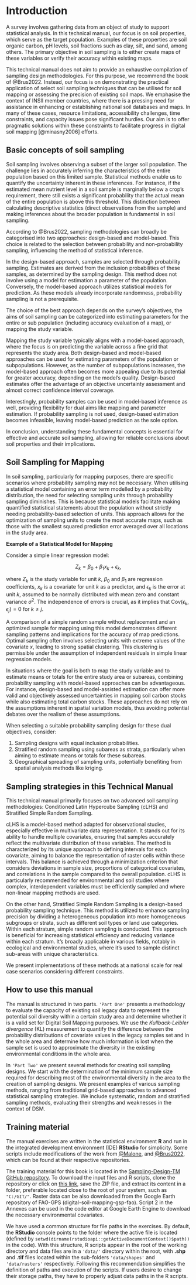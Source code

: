 # Introduction

A survey involves gathering data from an object of study to support statistical analysis. In this technical manual, our focus is on soil properties, which serve as the target population. Examples of these properties are soil organic carbon, pH levels, soil fractions such as clay, silt, and sand, among others. The primary objective in soil sampling is to either create maps of these variables or verify their accuracy within existing maps.

This technical manual does not aim to provide an exhaustive compilation of sampling design methodologies. For this purpose, we recommend the book of @Brus2022. Instead, our focus is on demonstrating the practical application of select soil sampling techniques that can be utilised for soil mapping or assessing the precision of existing soil maps. We emphasise the context of INSII member countries, where there is a pressing need for assistance in enhancing or establishing national soil databases and maps. In many of these cases, resource limitations, accessibility challenges, time constraints, and capacity issues pose significant hurdles. Our aim is to offer pragmatic solutions within these constraints to facilitate progress in digital soil mapping [@minasny2006] efforts.

## Basic concepts of soil sampling

Soil sampling involves observing a subset of the larger soil population. The challenge lies in accurately inferring the characteristics of the entire population based on this limited sample. Statistical methods enable us to quantify the uncertainty inherent in these inferences. For instance, if the estimated mean nutrient level in a soil sample is marginally below a crop's requirement, there still exists a significant probability that the actual mean of the entire population is above this threshold. This distinction between calculating descriptive statistics (direct observations from the sample) and making inferences about the broader population is fundamental in soil sampling.

According to @Brus2022, sampling methodologies can broadly be categorised into two approaches: design-based and model-based. This choice is related to the selection between probability and non-probability sampling, influencing the method of statistical inference.

In the design-based approach, samples are selected through probability sampling. Estimates are derived from the inclusion probabilities of these samples, as determined by the sampling design. This method does not involve using a model for estimation a parameter of the population. Conversely, the model-based approach utilizes statistical models for prediction. As these models already incorporate randomness, probability sampling is not a prerequisite.

The choice of the best approach depends on the survey's objectives, the aims of soil sampling can be categorized into estimating parameters for the entire or sub population (including accuracy evaluation of a map), or mapping the study variable.

Mapping the study variable typically aligns with a model-based approach, where the focus is on predicting the variable across a fine grid that represents the study area. Both design-based and model-based approaches can be used for estimating parameters of the population or subpopulations. However, as the number of subpopulations increases, the model-based approach often becomes more appealing due to its potential for greater accuracy, depending on the model's quality. Design-based estimates offer the advantage of an objective uncertainty assessment and almost correct confidence interval coverage.

Interestingly, probability samples can be used in model-based inference as well, providing flexibility for dual aims like mapping and parameter estimation. If probability sampling is not used, design-based estimation becomes infeasible, leaving model-based prediction as the sole option.

In conclusion, understanding these fundamental concepts is essential for effective and accurate soil sampling, allowing for reliable conclusions about soil properties and their implications.

## Soil Sampling for Mapping

In soil sampling, particularly for mapping purposes, there are specific scenarios where probability sampling may not be necessary. When utilising a statistical model containing an error term modelled by a probability distribution, the need for selecting sampling units through probability sampling diminishes. This is because statistical models facilitate making quantified statistical statements about the population without strictly needing probability-based selection of units. This approach allows for the optimization of sampling units to create the most accurate maps, such as those with the smallest squared prediction error averaged over all locations in the study area.

**Example of a Statistical Model for Mapping**

Consider a simple linear regression model:

$$
Z_k = \beta_0 + \beta_1 x_k + \epsilon_k,
$$

where $Z_k$ is the study variable for unit $k$, $\beta_0$ and $\beta_1$ are regression coefficients, $x_k$ is a covariate for unit $k$ as a predictor, and $\epsilon_k$ is the error at unit $k$, assumed to be normally distributed with mean zero and constant variance $\sigma^2$. The independence of errors is crucial, as it implies that $\text{Cov}(\epsilon_k,\epsilon_j)=0$ for $k \neq j$.

A comparison of a simple random sample without replacement and an optimized sample for mapping using this model demonstrates different sampling patterns and implications for the accuracy of map predictions. Optimal sampling often involves selecting units with extreme values of the covariate $x$, leading to strong spatial clustering. This clustering is permissible under the assumption of independent residuals in simple linear regression models.

In situations where the goal is both to map the study variable and to estimate means or totals for the entire study area or subareas, combining probability sampling with model-based approaches can be advantageous. For instance, design-based and model-assisted estimation can offer more valid and objectively assessed uncertainties in mapping soil carbon stocks while also estimating total carbon stocks. These approaches do not rely on the assumptions inherent in spatial variation models, thus avoiding potential debates over the realism of these assumptions.

When selecting a suitable probability sampling design for these dual objectives, consider:

1.  Sampling designs with equal inclusion probabilities.
2.  Stratified random sampling using subareas as strata, particularly when aiming to estimate means or totals for these subareas.
3.  Geographical spreading of sampling units, potentially benefiting from spatial analysis methods like kriging.

## Sampling strategies in this Technical Manual

This technical manual primarily focuses on two advanced soil sampling methodologies: Conditioned Latin Hypercube Sampling (cLHS) and Stratified Simple Random Sampling.

cLHS is a model-based method adapted for observational studies, especially effective in multivariate data representation. It stands out for its ability to handle multiple covariates, ensuring that samples accurately reflect the multivariate distribution of these variables. The method is characterized by its unique approach to defining intervals for each covariate, aiming to balance the representation of raster cells within these intervals. This balance is achieved through a minimization criterion that considers deviations in sample size, proportions of categorical covariates, and correlations in the sample compared to the overall population. cLHS is particularly recommended for environmental and soil studies where complex, interdependent variables must be efficiently sampled and where non-linear mapping methods are used.

On the other hand, Stratified Simple Random Sampling is a design-based probability sampling technique. This method is utilized to enhance sampling precision by dividing a heterogeneous population into more homogeneous subgroups or strata, such as different soil types or land use categories. Within each stratum, simple random sampling is conducted. This approach is beneficial for increasing statistical efficiency and reducing variance within each stratum. It's broadly applicable in various fields, notably in ecological and environmental studies, where it's used to sample distinct sub-areas with unique characteristics.

We present implementations of these methods at a national scale for real case scenarios considering different constraints.

## How to use this manual

The manual is structured in two parts. `'Part One'` presents a methodology to evaluate the capacity of existing soil legacy data to represent the potential soil diversity within a certain study area and determine whether it is a valid set for Digital Soil Mapping purposes. We use the *Kullback-Leibler divergence* (KL) measurement to quantify the difference between the probability distributions of covariate values in the legacy samples set and in the whole area and determine how much information is lost when the sample set is used to approximate the diversity in the existing environmental conditions in the whole area.

In `'Part Two'` we present several methods for creating soil sampling designs. We start with the determination of the minimum sample size required for describing most of the environmental diversity in the area to the creation of sampling designs. We present examples of various sampling methods, ranging from traditional grid-based approaches to advanced statistical sampling strategies. We include systematic, random and stratified sampling methods, evaluating their strengths and weaknesses in the context of DSM.

## Training material

The manual exercises are written in the statistical environment **R** and run in the integrated development environment (IDE) **RStudio** for simplicity. Some scripts include modifications of the work from [\@Malone](https://bitbucket.org/brendo1001/clhc_sampling/src/master/), and [\@Brus2022](https://dickbrus.github.io/SpatialSamplingwithR/), which can be found at their respective repositories.

The training material for this book is located in the [Sampling-Design-TM GitHub repository](https://github.com/FAO-GSP/Sampling-Design-TM). To download the input files and R scripts, clone the repository or click on [this link](https://github.com/FAO-GSP/Sampling-Design-TM/archive/refs/heads/main.zip), save the ZIP file, and extract its content in a folder, preferable located close to the root of your system, such as `"C:/GIT/"`. Raster data can be also downloaded from the Google Earth repository of FAO-GPS (digital-soil-mapping-gsp-fao). Script 2 in the Annexes can be used in the code editor at Google Earth Engine to download the necessary environmental covariates.

We have used a common structure for file paths in the exercises. By default, the **RStudio** console points to the folder where the active file is located (defined by `setwd(dirname(rstudioapi::getActiveDocumentContext()$path))` in the code). With this structure, R scripts appear in the root of the working directory and data files are in a `'data/'` directory within the root, with **.shp** and **.tif** files located within the sub-folders `'data/shapes'` and `'data/rasters'` respectively. Following this recommendation simplifies the definition of paths and execution of the scripts. If users desire to change their storage paths, they have to properly adjust data paths in the R scripts.
